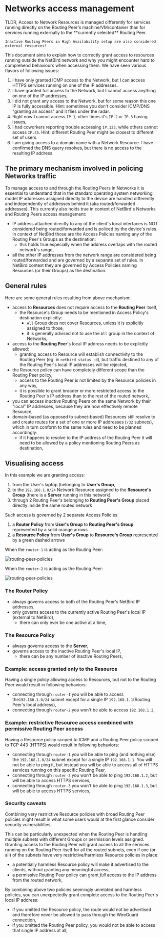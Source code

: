 # Networks access management

<Note>
    TLDR; Access to Network Resources is managed differently for services running directly
    on the Routing Peer's machine/VM/container than for services running 
    externally to the **currently selected** Routing Peer.

    Inactive Routing Peers in High Availability setup are also considered external resources!

</Note>

This document aims to explain how to correctly grant access to resources running outside the NetBird network and
why you might encounter hard to comprehend behaviours when accessing them.
We have seen various flavors of following issues:

1. I have only granted ICMP access to the Network, but I can access HTTPS services running on one of the IP addresses.
2. I have granted full access to the Network, but I cannot access anything on one of the IP addresses,
3. I did not grant any access to the Network, but for some reason this one IP is fully accessible.
   Hint: sometimes you don't consider ICMP/DNS "granting an access" and it flies under the radar.
4. Right now I cannot access `IP.1`, other times it's `IP.2` or `IP.3` having issues,
5. I had coworkers reporting trouble accessing `IP.123`, while others cannot access `IP.45`.
   Hint: different Routing Peer might be closest to different set of users.
6. I am giving access to a domain name with a Network Resource. I have confirmed the DNS query resolves, but there is
   no access to the resulting IP address.

## The primary mechanism involved in policing Networks traffic

To manage access to and through the Routing Peers in Networks it is essential to understand that in the
standard operating system networking model IP addresses assigned directly to the device are handled differently and
independently of addresses behind it (aka routed/forwarded addresses).
This currently also holds true in context of NetBird's Networks and Routing Peers access management:

- IP address attached directly to any of the client's local interfaces is NOT considered being routed/forwarded
  and is policed by the device's rules. In context of NetBird those are the Access Policies naming any of
  the Routing Peer's Groups as the destination:
  - this holds true especially when the address overlaps with the routed network's range,
- all the other IP addresses from the network range are considered being routed/forwarded and are governed by a separate
  set of rules. In NetBird context they are governed by Access Policies naming Resources (or their Groups) as the
  destination.

## General rules

Here are some general rules resulting from above mechanism:

- access to **Resources** does not require access to the **Routing Peer** itself,
  - the Resource's Group needs to be mentioned in Access Policy's destination explicitly:
    - `All` Group does not cover Resources, unless it is explicitly assigned to those,
    - it is generally advised not to use the `All` group in the context of Networks,
- access to the **Routing Peer**'s local IP address needs to be explicitly allowed:
  - granting access to Resource will establish connectivity to the Routing Peer (eg: in `netbird status -d`), but
    traffic destined to any of the Routing Peer's local IP addresses will be rejected,
- the Resource policy can have completely different scope than the Routing Peer policy,
  - access to the Routing Peer is not limited by the Resource policies in any way,
  - it is possible to grant broader or more restricted access to the Routing Peer's IP address
    than to the rest of the routed network,
- you can access _inactive_ Routing Peers on the same Network by their "local" IP addresses, because they are now
  effectively remote Resource,
- domain-based (as opposed to subnet-based) Resources still resolve to and create routes for a set of one or
  more IP addresses (`/32` subnets), which in turn conform to the same rules and need to be planned accordingly:
  - if it happens to resolve to the IP address of the Routing Peer it will need to be allowed by a policy mentioning
    Routing Peers as destination,

## Visualising access

In this example we are granting access:

1. from the User's laptop (belonging to **User's Group**,
2. to the `192.168.1.0/24` Network Resource assigned to the **Resource's Group**
   (there is a **Server** running in this network)
3. through 2 Routing Peer's belonging to **Routing Peer's Group** placed directly inside the same routed network

Such access is governed by 2 separate Access Policies:

1. a **Router Policy** from **User's Group** to **Routing Peer's Group** represented by a solid orange arrows
2. a **Resource Policy** from **User's Group** to **Resource's Group** represented by a green dashed arrows

When the `router-1` is acting as the Routing Peer:
<p>
    <img src="/docs-static/img/how-to-guides/network-resource-policies-router-1.drawio.svg" alt="routing-peer-policies" className="imagewrapper-big"/>
</p>

When the `router-2` is acting as the Routing Peer:
<p>
    <img src="/docs-static/img/how-to-guides/network-resource-policies-router-2.drawio.svg" alt="routing-peer-policies" className="imagewrapper-big"/>
</p>

### The **Router Policy**

- always governs access to both of the Routing Peer's NetBird IP addresses,
- only governs access to the currently active Routing Peer's local IP (external to NetBird),
  - there can only ever be one active at a time,

### The **Resource Policy**

- always governs access to the **Server**,
- governs access to the inactive Routing Peer's local IP,
  - there can be any number of inactive Routing Peers,

### Example: access granted only to the Resource

Having a single policy allowing access to Resources, but not to the Routing Peer would result in following behaviors:

- connecting through `router-1` you will be able to access the`192.168.1.0/24` subnet
  except for a single IP `192.168.1.1`(Routing Peer's local address),
- connecting through `router-2` you won't be able to access `192.168.1.2`,

### Example: restrictive Resource access combined with permissive Routing Peer access

Having a Resource policy scoped to ICMP and a Routing Peer policy scoped to TCP 443 (HTTPS) would result in following
behaviors:

- connecting through `router-1` you will be able to ping (and nothing else) the `192.168.1.0/24` subnet
  except for a single IP `192.168.1.1`. You will not be able to ping it, but instead you will be able to
  access all of HTTPS services running on this specific Routing Peer,
- connecting through `router-2` you won't be able to ping `192.168.1.2`, but will be able to access HTTPS services,
- connecting through `router-3` you won't be able to ping `192.168.1.3`, but will be able to access HTTPS services,

### Security caveats

Combining very restrictive Resource policies with broad Routing Peer policies might result in what some users
would at the first glance consider security vulnerabilities.

This can be particularly unexpected when the Routing Peer is handling multiple subnets with different Groups or
permission levels assigned. Granting access to the Routing Peer will grant access to all the services running
on the Routing Peer itself for all the routed subnets, even if one (or all) of the subnets have very
restrictive/harmless Resource policies in place:

- a potentially harmless Resource policy will make it advertised to the clients, without granting any meaningful access,
- a permissive Routing Peer policy can grant _full_ access to the IP address from the routed network,

By combining above two policies seemingly unrelated and harmless policies,
you can unexpectedly grant complete access to the Routing Peer's local IP address:

- if you omitted the Resource policy, the route would not be advertised and therefore never be allowed to pass through
  the WireGuard connection,
- if you omitted the Routing Peer policy, you would not be able to access that single IP address at all,
